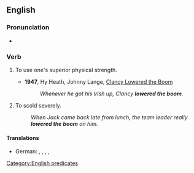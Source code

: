 ==English==

===Pronunciation===
* {{audio|en|En-au-lower the boom.ogg|Audio (AU)}}

===Verb===
{{en-verb|*}}

# {{lb|en|idiomatic}} To use one's superior physical strength.
#* '''1947''', Hy Heath, Johnny Lange, [[w:Clancy Lowered the Boom|Clancy Lowered the Boom]]
#*: ''Whenever he got his Irish up, Clancy '''lowered the boom'''.''
# {{lb|en|idiomatic|with "on"}} To scold severely.
#: ''When Jack came back late from lunch, the team leader really '''lowered the boom''' on him.''

====Translations====
{{trans-top|to scold severely}}
* German: {{t|de|den Marsch blasen}}, {{t+|de|eine Standpauke halten}}, {{t|de|herunterputzen}}, {{t+|de|zur Minna machen}}, {{t|de|einen Anschiss verpassen}} {{qualifier|colloquial, rough}}
{{trans-mid}}
{{trans-bottom}}

[[Category:English predicates]]